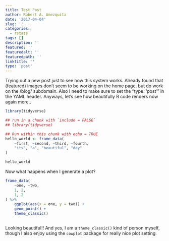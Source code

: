 ```yaml
---
title: Test Post
author: Robert A. Amezquita
date: '2017-04-04'
slug: ''
categories:
  - rstats
tags: []
description: ''
featured: ''
featuredalt: ''
featuredpath: ''
linktitle: ''
type: 'post'
---
```


Trying out a new post just to see how this system works. Already found that (featured) images don't seem to be working on the home page, but do work on the /blog/ subdomain. Also I need to make sure to set the "type: 'post'" in the YAML header. Anyways, let's see how beautifully R code renders now again more..

<!--more-->

```r

library(tidyverse)

```

```r

## run in a chunk with `include = FALSE`
## library(tidyverse) 

## Run within this chunk with echo = TRUE
hello_world <- frame_data(
    ~first, ~second, ~third, ~fourth,
    "its", "a", "beautiful", "day"
)

hello_world

```

Now what happens when I generate a plot?


```r

frame_data(
    ~one, ~two,
    1, 2,
    1, 2
) %>%
    ggplot(aes(x = one, y = two)) +
    geom_point() +
    theme_classic()
    
```

Looking beautiful!! And yes, I am a `theme_classic()` kind of person myself, though I also enjoy using the `cowplot` package for really nice plot setting. 
